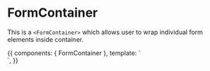 <!-- FormContainer.stories.mdx -->



<Meta
  title="Components/Containers/FormContainer"
  component={FormContainer}
  decorators={[withKnobs]}
/>

# FormContainer

This is a `<FormContainer>` which allows user to wrap individual form elements inside container.

<Props of={FormContainer} />

<Canvas>
  <Story
    name="Primary"
    height="400px"
  >
    {{
      components: { FormContainer },
      template: `<div> <FormContainer /> </div>`,
    }}
  </Story>
</Canvas>

